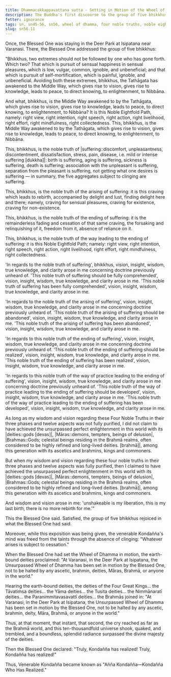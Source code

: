 ```yaml
---
title: Dhammacakkappavattana sutta - Setting in Motion of the Wheel of Dhamma
description: The Buddha's first discourse to the group of five bhikkhus at the Deer Park in Isipatana, near Varanasi. The discourse explains the Four Noble Truths and the Noble Eightfold Path in brief. It ends with the realization of the first bhikkhu, Venerable Kondañña.
fetter: ignorance
tags: sn, sn45-56, sn56, wheel of dhamma, four noble truths, noble eightfold path, deer park, first discourse
slug: sn56.11
---
```


Once, the Blessed One was staying in the Deer Park at Isipatana near Varanasi. There, the Blessed One addressed the group of five bhikkhus:

"Bhikkhus, two extremes should not be followed by one who has gone forth. Which two? That which is pursuit of sensual happiness in sensual pleasures, which is low, vulgar, common, ignoble, and unbeneficial; and that which is pursuit of self-mortification, which is painful, ignoble, and unbeneficial. Avoiding both these extremes, bhikkhus, the Tathāgata has awakened to the Middle Way, which gives rise to vision, gives rise to knowledge, leads to peace, to direct knowing, to enlightenment, to Nibbāna.

And what, bhikkhus, is the Middle Way awakened to by the Tathāgata, which gives rise to vision, gives rise to knowledge, leads to peace, to direct knowing, to enlightenment, to Nibbāna? It is this Noble Eightfold Path, namely: right view, right intention, right speech, right action, right livelihood, right effort, right mindfulness, right collectedness. This, bhikkhus, is the Middle Way awakened to by the Tathāgata, which gives rise to vision, gives rise to knowledge, leads to peace, to direct knowing, to enlightenment, to Nibbāna.

This, bhikkhus, is the noble truth of |suffering::discomfort, unpleasantness, discontentment, dissatisfaction, stress, pain, disease, i.e. mild or intense suffering [dukkha]|: birth is suffering, aging is suffering, sickness is suffering, death is suffering; association with the unpleasant is suffering, separation from the pleasant is suffering, not getting what one desires is suffering — in summary, the five aggregates subject to clinging are suffering.

This, bhikkhus, is the noble truth of the arising of suffering: it is this craving which leads to rebirth, accompanied by delight and lust, finding delight here and there; namely, craving for sensual pleasures, craving for existence, craving for non-existence.

This, bhikkhus, is the noble truth of the ending of suffering: it is the remainderless fading and cessation of that same craving, the forsaking and relinquishing of it, freedom from it, absence of reliance on it.

This, bhikkhus, is the noble truth of the way leading to the ending of suffering: it is this Noble Eightfold Path; namely: right view, right intention, right speech, right action, right livelihood, right effort, right mindfulness, right collectedness.

'In regards to the noble truth of suffering', bhikkhus, vision, insight, wisdom, true knowledge, and clarity arose in me concerning doctrine previously unheard of. 'This noble truth of suffering should be fully comprehended', vision, insight, wisdom, true knowledge, and clarity arose in me. 'This noble truth of suffering has been fully comprehended', vision, insight, wisdom, true knowledge, and clarity arose in me.

'In regards to the noble truth of the arising of suffering', vision, insight, wisdom, true knowledge, and clarity arose in me concerning doctrine previously unheard of. 'This noble truth of the arising of suffering should be abandoned', vision, insight, wisdom, true knowledge, and clarity arose in me. 'This noble truth of the arising of suffering has been abandoned', vision, insight, wisdom, true knowledge, and clarity arose in me.

'In regards to this noble truth of the ending of suffering', vision, insight, wisdom, true knowledge, and clarity arose in me concerning doctrine previously unheard of. 'This noble truth of the ending of suffering should be realized', vision, insight, wisdom, true knowledge, and clarity arose in me. 'This noble truth of the ending of suffering has been realized', vision, insight, wisdom, true knowledge, and clarity arose in me.

'In regards to this noble truth of the way of practice leading to the ending of suffering', vision, insight, wisdom, true knowledge, and clarity arose in me concerning doctrine previously unheard of. 'This noble truth of the way of practice leading to the ending of suffering should be developed', vision, insight, wisdom, true knowledge, and clarity arose in me. 'This noble truth of the way of practice leading to the ending of suffering has been developed', vision, insight, wisdom, true knowledge, and clarity arose in me.

As long as my wisdom and vision regarding these Four Noble Truths in their three phases and twelve aspects was not fully purified, I did not claim to have achieved the unsurpassed perfect enlightenment in this world with its |deities::gods [devas]|, |Māras::demons, tempters, beings of delusion|, |Brahmas::Gods; celestial beings residing in the Brahmā realms, often considered to be highly refined and long-lived deities. [brahmā]|, among this generation with its ascetics and brahmins, kings and commoners.

But when my wisdom and vision regarding these four noble truths in their three phases and twelve aspects was fully purified, then I claimed to have achieved the unsurpassed perfect enlightenment in this world with its |deities::gods [devas]|, |Māras::demons, tempters, beings of delusion|, |Brahmas::Gods; celestial beings residing in the Brahmā realms, often considered to be highly refined and long-lived deities. [brahmā]|, among this generation with its ascetics and brahmins, kings and commoners.

And wisdom and vision arose in me: 'unshakeable is my liberation, this is my last birth, there is no more rebirth for me.'"

This the Blessed One said. Satisfied, the group of five bhikkhus rejoiced in what the Blessed One had said.

Moreover, while this exposition was being given, the venerable Kondañña's mind was freed from the taints through the absence of clinging: "Whatever arises is subject to cessation."

When the Blessed One had set the Wheel of Dhamma in motion, the earth-bound deities proclaimed: "At Varanasi, in the Deer Park at Isipatana, the Unsurpassed Wheel of Dhamma has been set in motion by the Blessed One, not to be halted by any ascetic, brahmin, deities, Māras, Brahmā, or anyone in the world."

Hearing the earth-bound deities, the deities of the Four Great Kings… the Tāvatiṁsa deities… the Yāma deities… the Tusita deities… the Nimmānaratī deities… the Paranimmitavasavattī deities… the Brahmās joined in: "At Varanasi, in the Deer Park at Isipatana, the Unsurpassed Wheel of Dhamma has been set in motion by the Blessed One, not to be halted by any ascetic, brahmin, deity, Māra, Brahmā, or anyone in the world."

Thus, at that moment, that instant, that second, the cry reached as far as the Brahmā world, and this ten-thousandfold universe shook, quaked, and trembled, and a boundless, splendid radiance surpassed the divine majesty of the deities.

Then the Blessed One declared: "Truly, Kondañña has realized! Truly, Kondañña has realized!"

Thus, Venerable Kondañña became known as "Añña Kondañña—Kondañña Who Has Realized."